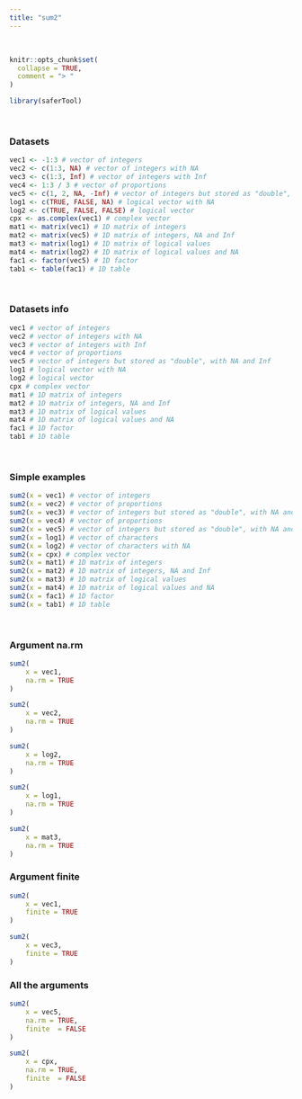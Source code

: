 ---
title: "sum2"
---
<br>
```{r, include = FALSE}
knitr::opts_chunk$set(
  collapse = TRUE,
  comment = "> "
)
```

```{r setup}
library(saferTool)
```
<br>

### Datasets

```{r}
vec1 <- -1:3 # vector of integers
vec2 <- c(1:3, NA) # vector of integers with NA
vec3 <- c(1:3, Inf) # vector of integers with Inf
vec4 <- 1:3 / 3 # vector of proportions
vec5 <- c(1, 2, NA, -Inf) # vector of integers but stored as "double", with NA and Inf
log1 <- c(TRUE, FALSE, NA) # logical vector with NA
log2 <- c(TRUE, FALSE, FALSE) # logical vector                    
cpx <- as.complex(vec1) # complex vector
mat1 <- matrix(vec1) # 1D matrix of integers
mat2 <- matrix(vec5) # 1D matrix of integers, NA and Inf
mat3 <- matrix(log1) # 1D matrix of logical values
mat4 <- matrix(log2) # 1D matrix of logical values and NA
fac1 <- factor(vec5) # 1D factor
tab1 <- table(fac1) # 1D table
```

<br>

### Datasets info

```{r}
vec1 # vector of integers
vec2 # vector of integers with NA
vec3 # vector of integers with Inf
vec4 # vector of proportions
vec5 # vector of integers but stored as "double", with NA and Inf
log1 # logical vector with NA
log2 # logical vector                    
cpx # complex vector
mat1 # 1D matrix of integers
mat2 # 1D matrix of integers, NA and Inf
mat3 # 1D matrix of logical values
mat4 # 1D matrix of logical values and NA
fac1 # 1D factor
tab1 # 1D table
```
<br>

### Simple examples

```{r}
sum2(x = vec1) # vector of integers
sum2(x = vec2) # vector of proportions
sum2(x = vec3) # vector of integers but stored as "double", with NA and Inf
sum2(x = vec4) # vector of proportions
sum2(x = vec5) # vector of integers but stored as "double", with NA and Inf
sum2(x = log1) # vector of characters
sum2(x = log2) # vector of characters with NA
sum2(x = cpx) # complex vector
sum2(x = mat1) # 1D matrix of integers
sum2(x = mat2) # 1D matrix of integers, NA and Inf
sum2(x = mat3) # 1D matrix of logical values
sum2(x = mat4) # 1D matrix of logical values and NA
sum2(x = fac1) # 1D factor
sum2(x = tab1) # 1D table
```
<br>

### Argument na.rm
```{r}
sum2(
    x = vec1, 
    na.rm = TRUE
)

sum2(
    x = vec2, 
    na.rm = TRUE
)

sum2(
    x = log2, 
    na.rm = TRUE
)

sum2(
    x = log1, 
    na.rm = TRUE
)

sum2(
    x = mat3, 
    na.rm = TRUE
)
```

### Argument finite
```{r}
sum2(
    x = vec1,
    finite = TRUE
)

sum2(
    x = vec3,
    finite = TRUE
)
```

### All the arguments
```{r}
sum2(
    x = vec5,
    na.rm = TRUE,
    finite  = FALSE
)

sum2(
    x = cpx,
    na.rm = TRUE,
    finite  = FALSE
)
```